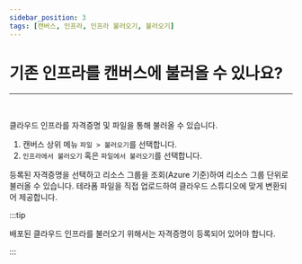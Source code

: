 ```yaml
---
sidebar_position: 3
tags: [캔버스, 인프라, 인프라 불러오기, 불러오기]
---
```


# 기존 인프라를 캔버스에 불러올 수 있나요?

<hr />
<br />

클라우드 인프라를 자격증명 및 파일을 통해 불러올 수 있습니다.

1. 캔버스 상위 메뉴 `파일 > 불러오기`를 선택합니다.
2. `인프라에서 불러오기` 혹은 `파일에서 불러오기`를 선택합니다.

<Tabs>
    <TabItem value="infraImport" label="인프라에서 불러오기" default>
        등록된 자격증명을 선택하고 리소스 그룹을 조회(Azure 기준)하여 리소스
        그룹 단위로 불러올 수 있습니다.
    </TabItem>
    <TabItem value="fileImport" label="파일에서 불러오기">
        테라폼 파일을 직접 업로드하여 클라우드 스튜디오에 맞게 변환되어
        제공합니다.
    </TabItem>
</Tabs>

:::tip

배포된 클라우드 인프라를 불러오기 위해서는 자격증명이 등록되어 있어야 합니다.

:::
